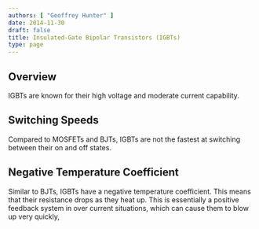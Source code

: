 ```yaml
---
authors: [ "Geoffrey Hunter" ]
date: 2014-11-30
draft: false
title: Insulated-Gate Bipolar Transistors (IGBTs)
type: page
---
```


<WarningIsNotes />

## Overview

IGBTs are known for their high voltage and moderate current capability.

## Switching Speeds

Compared to MOSFETs and BJTs, IGBTs are not the fastest at switching between their on and off states.

## Negative Temperature Coefficient

Similar to BJTs, IGBTs have a negative temperature coefficient. This means that their resistance drops as they heat up. This is essentially a positive feedback system in over current situations, which can cause them to blow up very quickly,
